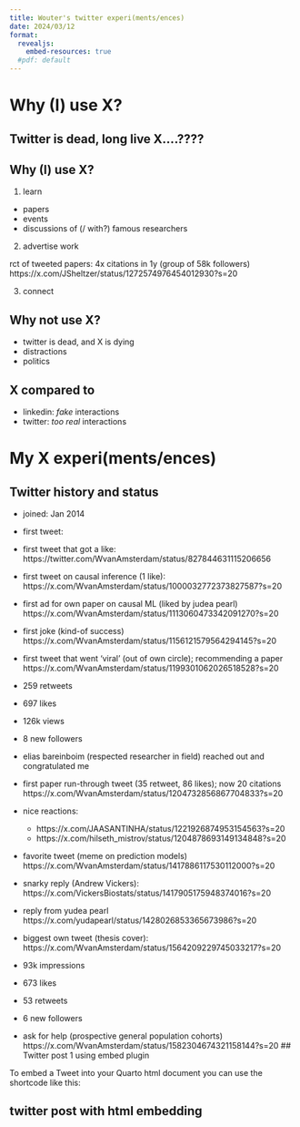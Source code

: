 ```yaml
---
title: Wouter's twitter experi(ments/ences)
date: 2024/03/12
format:
  revealjs:
    embed-resources: true
  #pdf: default
---
```


# Why (I) use X?

## Twitter is dead, long live X....????

## Why (I) use X?

1. learn
  - papers
  - events
  - discussions of (/ with?) famous researchers

2. advertise work

rct of tweeted papers: 4x citations in 1y (group of 58k followers) 
https://x.com/JSheltzer/status/1272574976454012930?s=20

3. connect

## Why not use X?

- twitter is dead, and X is dying
- distractions
- politics


## X compared to

- linkedin: *fake* interactions
- twitter: *too real* interactions

# My X experi(ments/ences)

## Twitter history and status

- joined: Jan 2014
- first tweet: 
<!--https://x.com/WvanAmsterdam/status/432149806535168000?s=20-->
<!--retweet:-->
<!--https://x.com/Pontifex/status/425573891369472000?s=20-->

- first tweet that got a like:
https://twitter.com/WvanAmsterdam/status/827844631115206656

- first tweet on causal inference (1 like):
https://x.com/WvanAmsterdam/status/1000032772373827587?s=20

- first ad for own paper on causal ML (liked by judea pearl)
https://x.com/WvanAmsterdam/status/1113060473342091270?s=20

- first joke (kind-of success)
https://x.com/WvanAmsterdam/status/1156121579564294145?s=20

- first tweet that went 'viral' (out of own circle); recommending a paper
https://x.com/WvanAmsterdam/status/1199301062026518528?s=20

- 259 retweets
- 697 likes
- 126k views
- 8 new followers
- elias bareinboim (respected researcher in field) reached out and congratulated me

- first paper run-through tweet (35 retweet, 86 likes); now 20 citations
https://x.com/WvanAmsterdam/status/1204732856867704833?s=20

- nice reactions:
  - https://x.com/JAASANTINHA/status/1221926874953154563?s=20
  - https://x.com/hilseth_mistrov/status/1204878693149134848?s=20

- favorite tweet (meme on prediction models)
https://x.com/WvanAmsterdam/status/1417886117530112000?s=20

- snarky reply (Andrew Vickers):
https://x.com/VickersBiostats/status/1417905175948374016?s=20

- reply from yudea pearl
https://x.com/yudapearl/status/1428026853365673986?s=20

- biggest own tweet (thesis cover):
https://x.com/WvanAmsterdam/status/1564209229745033217?s=20

- 93k impressions
- 673 likes
- 53 retweets
- 6 new followers

- ask for help (prospective general population cohorts)
https://x.com/WvanAmsterdam/status/1582304674321158144?s=20
## Twitter post 1 using embed plugin

To embed a Tweet into your Quarto html document you can use the shortcode like this:

<!--{{< tweet wvanamsterdam 1733080959988183513 >}}-->

## twitter post with html embedding


